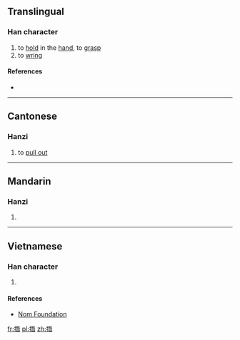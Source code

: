 ==Translingual==

===Han character===
{{Han char|rn=64|rad=手|as=12|sn=15|four=|canj=手一山日 (QMUA)|ids=⿰[[扌]][[朁]]}}

# to [[hold]] in the [[hand]], to [[grasp]]
# to [[wring]]

====References====
* {{Han ref|kx=0453.310|dkj=12687|dj=0803.140|hdz=31956.010|uh=648D|ud=25741}}

----

==Cantonese==

===Hanzi===
{{yue-hanzi|jyut=[[cim4]]|y=chim4}}

# to [[pull out]]

----

==Mandarin==

===Hanzi===
{{cmn-hanzi|pin=[[zǎn]] ([[zan3]]), [[xián]] ([[xian2]])|wg=tsan<sup>3</sup>, hsien<sup>2</sup>}}

# {{defn|lang=cmn|sort=手12}}

----

==Vietnamese==

===Han character===
{{vi-readings|rs=手12| hanviet = tròm}}

# {{defn|lang=vi|sort=手12}}

====References====
*[http://nomfoundation.org/common/nom_details.php?codepoint=648d Nom Foundation]

[[fr:撍]]
[[pl:撍]]
[[zh:撍]]